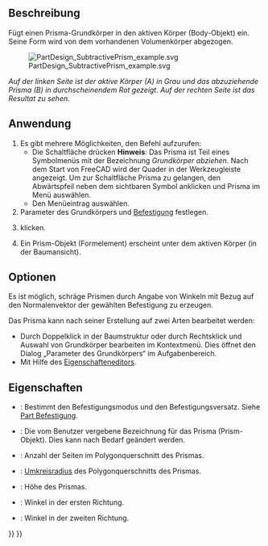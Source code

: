 <languages/>

{{Docnav/de
|[[PartDesign_SubtractiveTorus/de|TorusAbziehen]]
|[[PartDesign_SubtractiveWedge/de|KeilAbziehen]]
|[[PartDesign_Workbench/de|PartDesign]]
|IconL=PartDesign_SubtractiveTorus.svg
|IconR=PartDesign_SubtractiveWedge.svg
|IconC=Workbench_PartDesign.svg
}}

{{GuiCommand/de
|Name=PartDesign SubtractivePrism
|Name/de=PartDesign PrismaAbziehen
|MenuLocation=Part Design → Grundkörper abziehen → Prisma
|Workbenches=[[PartDesign_Workbench/de|PartDesign]]
|Version=0.17
|SeeAlso=[[PartDesign_CompPrimitiveSubtractive/de|PartDesign AuswahlGrundkörperAbziehen]], [[PartDesign_AdditivePrism/de|PartDesign PrismaHinzufügen]]
}}

<span id="Description"></span>
==Beschreibung==

Fügt einen Prisma-Grundkörper in den aktiven Körper (Body-Objekt) ein. Seine Form wird von dem vorhandenen Volumenkörper abgezogen.

[[File:PartDesign_SubtractivePrism_example.svg|none]]

''Auf der linken Seite ist der aktive Körper (A) in Grau und das abzuziehende Prisma (B) in durchscheinendem Rot gezeigt. Auf der rechten Seite ist das Resultat zu sehen.''

<span id="Usage"></span>
==Anwendung==

# Es gibt mehrere Möglichkeiten, den Befehl aufzurufen:
#* Die Schaltfläche {{Button|[[Image:PartDesign_SubtractivePrism.svg|16px]] '''Prisma'''}} drücken '''Hinweis''': Das Prisma ist Teil eines Symbolmenüs mit der Bezeichnung ''Grundkörper abziehen''. Nach dem Start von FreeCAD wird der Quader in der Werkzeugleiste angezeigt. Um zur Schaltfläche Prisma zu gelangen, den Abwärtspfeil neben dem sichtbaren Symbol anklicken und Prisma im Menü auswählen.
#* Den Menüeintrag {{MenuCommand|Part Design → Grundkörper abziehen → [[Image:PartDesign_SubtractivePrism.svg|16px]] Prisma}} auswählen.
# Parameter des Grundkörpers und [[Part_EditAttachment/de|Befestigung]] festlegen.
# {{Button|OK}} klicken.
# Ein Prism-Objekt (Formelement) erscheint unter dem aktiven Körper (in der Baumansicht).

<span id="Options"></span>
==Optionen==

Es ist möglich, schräge Prismen durch Angabe von Winkeln mit Bezug auf den Normalenvektor der gewählten Befestigung zu erzeugen.

Das Prisma kann nach seiner Erstellung auf zwei Arten bearbeitet werden:
* Durch Doppelklick in der Baumstruktur oder durch Rechtsklick und Auswahl von Grundkörper bearbeiten im Kontextmenü. Dies öffnet den Dialog „Parameter des Grundkörpers“ im Aufgabenbereich.
* Mit Hilfe des [[Property_editor/de|Eigenschafteneditors]].

<span id="Properties"></span>
==Eigenschaften==

* {{PropertyData/de|Attachment}}: Bestimmt den Befestigungsmodus und den Befestigungsversatz. Siehe [[Part_EditAttachment/de|Part Befestigung]].
* {{PropertyData/de|Label}}: Die vom Benutzer vergebene Bezeichnung für das Prisma (Prism-Objekt). Dies kann nach Bedarf geändert werden.
* {{PropertyData/de|Polygon}}: Anzahl der Seiten im Polygonquerschnitt des Prismas.
* {{PropertyData/de|Circumradius}}: [https://de.wikipedia.org/wiki/Umkreis Umkreisradius] des Polygonquerschnitts des Prismas.
* {{PropertyData/de|Height}}: Höhe des Prismas.
* {{PropertyData/de|First Angle}}: Winkel in der ersten Richtung.
* {{PropertyData/de|Second Angle}}: Winkel in der zweiten Richtung.


{{Docnav/de
|[[PartDesign_SubtractiveTorus/de|TorusAbziehen]]
|[[PartDesign_SubtractiveWedge/de|KeilAbziehen]]
|[[PartDesign_Workbench/de|PartDesign]]
|IconL=PartDesign_SubtractiveTorus.svg
|IconR=PartDesign_SubtractiveWedge.svg
|IconC=Workbench_PartDesign.svg
}}

{{PartDesign_Tools_navi{{#translation:}}}}
{{Userdocnavi{{#translation:}}}}